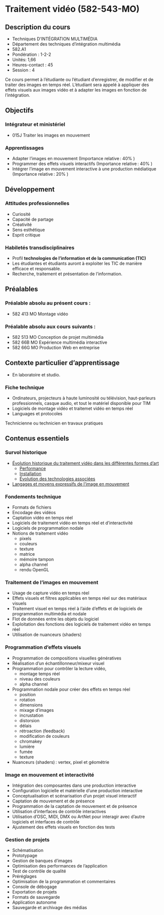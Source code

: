 # Traitement vidéo (582-543-MO)

## Description du cours

* Techniques D’INTÉGRATION MULTIMÉDIA
* Département des techniques d’intégration multimédia
* 582.A1
* Pondération : 1-2-2
* Unités: 1,66
* Heures-contact : 45
* Session : 4

Ce cours permet à l’étudiante ou l’étudiant d’enregistrer, de modifier et de traiter des images en temps réel. 
L’étudiant sera appelé à appliquer des effets visuels aux images vidéo et à adapter les images en fonction de l’intégration.


## Objectifs 

### Intégrateur et ministériel
* 015J Traiter les images en mouvement

### Apprentissages
* Adapter l'images en mouvement  (Importance relative : 40% )
* Programmer des effets visuels interactifs  (Importance relative : 40% )
* Intégrer l'image en mouvement interactive à une production médiatique (Importance relative : 20% )


## Développement

### Attitudes professionnelles
* Curiosité
* Capacité de partage 
* Créativité
* Sens esthétique 
* Esprit critique


### Habiletés transdisciplinaires
* Profil **technologies de l'information et de la communication (TIC)**
* Les étudiantes et étudiants auront à exploiter les TIC de manière efficace et responsable. 
* Recherche, traitement et présentation de l’information.


## Préalables
### Préalable absolu au présent cours :
* 582 413 MO Montage vidéo 

### Préalable absolu aux cours suivants :
* 582 513 MO Conception de projet multimédia
* 582 66B MO Expérience multimédia interactive
* 582 66G MO Production Web en entreprise

## Contexte particulier d’apprentissage 
* En laboratoire et studio.

### Fiche technique
* Ordinateurs, projecteurs à haute luminosité ou télévision, haut-parleurs professionnels, casque audio, et tout le matériel disponible pour TIM
* Logiciels de montage vidéo et traitemet vidéo en temps réel 
* Languages et protocoles 



  
Technicienne ou technicien en travaux pratiques


## Contenus essentiels {#contenus_essentiels}

### Survol historique
* [Évolution historique du traitement vidéo dans les différentes formes d’art](#evolution_historique)
	* [Performance](#evolution_historique_performance) 
	* [Installation](#evolution_historique_installation)
	* [Évolution des technologies associées](#evolution_historique_technologies)
* [Langages et moyens expressifs de l’image en mouvement](#evolution_historique_language) 


### Fondements technique 
* Formats de fichiers 
* Encodage des vidéos  
* Captation vidéo en temps réel 
* Logiciels de traitement vidéo en temps réel et d’interactivité 
* Logiciels de programmation nodale 
* Notions de traitement vidéo 
	* pixels
	* couleurs 
	* texture
	* matrice 
	* mémoire tampon 
	* alpha channel 
	* rendu OpenGL


### Traitement de l'images en mouvement
* Usage de capture vidéo en temps réel  
* Effets visuels et filtres applicables en temps réel sur des matériaux visuels  
* Traitement visuel en temps réel à l’aide d’effets et de logiciels de programmation multimédia et nodale 
* Flot de données entre les objets du logiciel 
* Exploitation des fonctions des logiciels de traitement vidéo en temps réel 
* Utilisation de nuanceurs (shaders) 

### Programmation d'effets visuels 
* Programmation de compositions visuelles génératives 
* Réalisation d’un échantillonneur/mixeur visuel 
* Programmation pour contrôler la lecture vidéo, 
	* montage temps réel 
	* niveau des couleurs 
	* alpha channel  
* Programmation nodale pour créer des effets en temps réel 
	* position
	* rotation
	* dimensions
	* mixage d’images 
	* incrustation 
	* distorsion 
	* délais
	* rétroaction (feedback)
	* modification de couleurs 
	* chromakey 
	* lumière 
	* fumée
	* texture
* Nuanceurs (shaders) : vertex, pixel et géométrie 


### Image en mouvement et interactivité 
* Intégration des composantes dans une production interactive 
* Configuration logicielle et matérielle d’une production interactive  
* Conceptualisation et scénarisation d’un projet visuel interactif  
* Captation de mouvement et de présence
* Programmation de la captation de mouvement et de présence 
* Utilisation d’interfaces de contrôle interactives 
* Utilisation d’OSC, MIDI, DMX ou ArtNet pour interagir avec d'autre logiciels et interfaces de contrôle
* Ajustement des effets visuels en fonction des tests 

### Gestion de projets
* Schématisation 
* Prototypage 
* Gestion de banques d’images 
* Optimisation des performances de l’application 
* Test de contrôle de qualité 
* Préréglages 
* Optimisation de la programmation et commentaires 
* Console de débogage 
* Exportation de projets 
* Formats de sauvegarde  
* Application autonome 
* Sauvegarde et archivage des médias 
